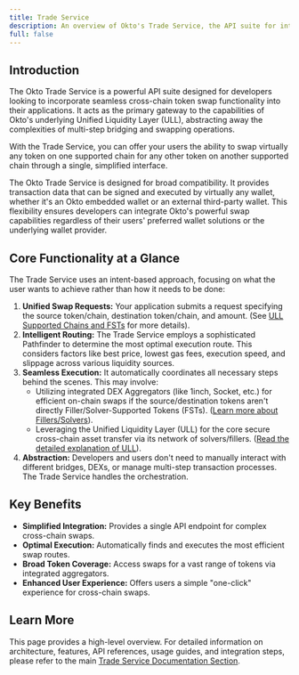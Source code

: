 ```yaml
---
title: Trade Service
description: An overview of Okto's Trade Service, the API suite for integrating seamless, optimized cross-chain swaps into your application, powered by the Unified Liquidity Layer (ULL).
full: false
---
```


## Introduction

The Okto Trade Service is a powerful API suite designed for developers looking to incorporate seamless cross-chain token swap functionality into their applications. It acts as the primary gateway to the capabilities of Okto's underlying Unified Liquidity Layer (ULL), abstracting away the complexities of multi-step bridging and swapping operations.

With the Trade Service, you can offer your users the ability to swap virtually any token on one supported chain for any other token on another supported chain through a single, simplified interface.

<Callout type="info" title="Wallet Compatibility">
The Okto Trade Service is designed for broad compatibility. It provides transaction data that can be signed and executed by virtually any wallet, whether it's an Okto embedded wallet or an external third-party wallet. This flexibility ensures developers can integrate Okto's powerful swap capabilities regardless of their users' preferred wallet solutions or the underlying wallet provider.
</Callout>

## Core Functionality at a Glance

The Trade Service uses an intent-based approach, focusing on what the user wants to achieve rather than how it needs to be done:

1.  **Unified Swap Requests:** Your application submits a request specifying the source token/chain, destination token/chain, and amount. (See [ULL Supported Chains and FSTs](#) for more details).
2.  **Intelligent Routing:** The Trade Service employs a sophisticated Pathfinder to determine the most optimal execution route. This considers factors like best price, lowest gas fees, execution speed, and slippage across various liquidity sources.
3.  **Seamless Execution:** It automatically coordinates all necessary steps behind the scenes. This may involve:
    * Utilizing integrated DEX Aggregators (like 1inch, Socket, etc.) for efficient on-chain swaps if the source/destination tokens aren't directly Filler/Solver-Supported Tokens (FSTs). ([Learn more about Fillers/Solvers](/docs/trade-service/trade-service-actors)).
    * Leveraging the Unified Liquidity Layer (ULL) for the core secure cross-chain asset transfer via its network of solvers/fillers. ([Read the detailed explanation of ULL](/docs/okto-layer/ull)).
4.  **Abstraction:** Developers and users don't need to manually interact with different bridges, DEXs, or manage multi-step transaction processes. The Trade Service handles the orchestration.

## Key Benefits

* **Simplified Integration:** Provides a single API endpoint for complex cross-chain swaps.
* **Optimal Execution:** Automatically finds and executes the most efficient swap routes.
* **Broad Token Coverage:** Access swaps for a vast range of tokens via integrated aggregators.
* **Enhanced User Experience:** Offers users a simple "one-click" experience for cross-chain swaps.

## Learn More

This page provides a high-level overview. For detailed information on architecture, features, API references, usage guides, and integration steps, please refer to the main [Trade Service Documentation Section](/docs/trade-service).
